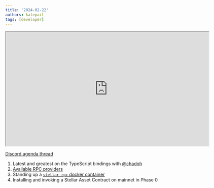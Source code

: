 ```yaml
---
title: '2024-02-22'
authors: kalepail
tags: [developer]
---
```


<iframe
  src="https://drive.google.com/file/d/1ZZm1eLe6L0ZRtpTxF77RfrLkW9ThAWh4/preview"
  width="640"
  height="360"
  allow="autoplay"
></iframe>

[Discord agenda thread](https://discord.com/channels/897514728459468821/1209582245824823337)

1. Latest and greatest on the TypeScript bindings with [@chadoh](https://github.com/chadoh)
2. [Available RPC providers](/docs/data/rpc/rpc-providers)
3. Standing up a [`stellar-rpc` docker container](/docs/data/rpc/admin-guide#docker-image)
4. Installing and invoking a Stellar Asset Contract on mainnet in Phase 0
